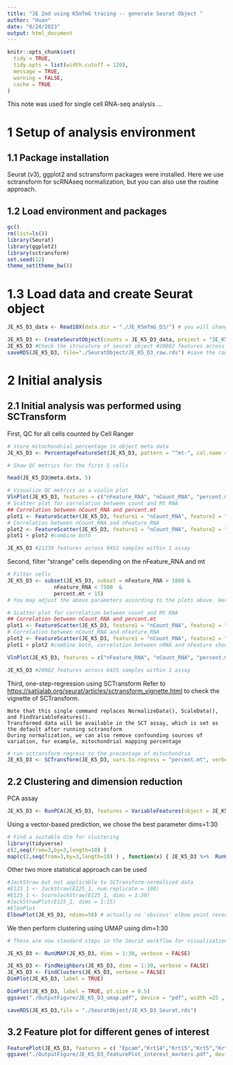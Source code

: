 ```yaml
---
title: "JE 2nd using K5mTmG tracing -- generate Seurat Object "
author: "Huan"
date: "8/24/2023"
output: html_document
---
```


```r
knitr::opts_chunk$set(
  tidy = TRUE,
  tidy.opts = list(width.cutoff = 120),
  message = TRUE,
  warning = FALSE,
  cache = TRUE
)
```

This note was used for single cell RNA-seq analysis ...

# 1 Setup of analysis environment

## 1.1 Package installation

Seurat (v3), ggplot2 and sctransform packages were installed. Here we use sctransform for scRNAseq normalization, but you can also use the routine approach.

## 1.2 Load environment and packages

```r
gc()
rm(list=ls())
library(Seurat)
library(ggplot2)
library(sctransform)
set.seed(12)
theme_set(theme_bw())

```

# 1.3 Load data and create Seurat object

```r
JE_K5_D3_data <- Read10X(data.dir = "./JE_K5mTmG_D3/") # you will change the prefix, ie., JE_K5_D3_ before data."JE_K5mTmG_D3" is the folder containing 10xOutput.


```

```r
JE_K5_D3 <- CreateSeuratObject(counts = JE_K5_D3_data, project = "JE_K5_D3", min.cells = 3, min.features = 200)
JE_K5_D3 #Check the strucuture of seurat object #20882 features across 10000 samples within 1 assay
saveRDS(JE_K5_D3, file="./SeuratObject/JE_K5_D3_raw.rds") #save the raw Seurat object with related prefix.
```


# 2 Initial analysis

## 2.1 Initial analysis was performed using SCTransform

First, QC for all cells counted by Cell Ranger

```r

# store mitochondrial percentage in object meta data
JE_K5_D3 <- PercentageFeatureSet(JE_K5_D3, pattern = "^mt-", col.name = "percent.mt") # If you are working with Human sample, change ^mt to ^MT.

# Show QC metrics for the first 5 cells

head(JE_K5_D3@meta.data, 5)

# Visualize QC metrics as a violin plot
VlnPlot(JE_K5_D3, features = c("nFeature_RNA", "nCount_RNA", "percent.mt"), ncol = 3)
# Scatter plot for correlation between count and Mt RNA
## Correlation between nCount_RNA and percent.mt
plot1 <- FeatureScatter(JE_K5_D3, feature1 = "nCount_RNA", feature2 = "percent.mt")
# Correlation between nCount_RNA and nFeature_RNA
plot2 <- FeatureScatter(JE_K5_D3, feature1 = "nCount_RNA", feature2 = "nFeature_RNA")
plot1 + plot2 #combine both

JE_K5_D3 #21330 features across 9453 samples within 1 assay 
```

Second, filter "strange" cells depending on the nFeature_RNA and mt

```r
# Filter cells
JE_K5_D3 <- subset(JE_K5_D3, subset = nFeature_RNA > 1000 & 
               nFeature_RNA < 7500  &
               percent.mt < 15)
# You may adjust the above parameters according to the plots above. Here we want to remove cells with nFeature_RNA>1000 and less than 7500, mt%<10

# Scatter plot for correlation between count and Mt RNA
## Correlation between nCount_RNA and percent.mt
plot1 <- FeatureScatter(JE_K5_D3, feature1 = "nCount_RNA", feature2 = "percent.mt")
# Correlation between nCount_RNA and nFeature_RNA
plot2 <- FeatureScatter(JE_K5_D3, feature1 = "nCount_RNA", feature2 = "nFeature_RNA")
plot1 + plot2 #combine both, correlation between nRNA and nFeature should be more than 0.9

VlnPlot(JE_K5_D3, features = c("nFeature_RNA", "nCount_RNA", "percent.mt"), ncol = 3)

JE_K5_D3 #20982 features across 6425 samples within 1 assay 
```

Third, one-step-regression using SCTransform Refer to <https://satijalab.org/seurat/articles/sctransform_vignette.html> to check the vignette of SCTransform.

    Note that this single command replaces NormalizeData(), ScaleData(), and FindVariableFeatures().
    Transformed data will be available in the SCT assay, which is set as the default after running sctransform
    During normalization, we can also remove confounding sources of variation, for example, mitochondrial mapping percentage

```r
# run sctransform regress to the precentage of mitochondria
JE_K5_D3 <- SCTransform(JE_K5_D3, vars.to.regress = "percent.mt", verbose = FALSE)
```

## 2.2 Clustering and dimension reduction

PCA assay

```r
JE_K5_D3 <- RunPCA(JE_K5_D3, features = VariableFeatures(object = JE_K5_D3))

```

Using a vector-based prediction, we chose the best parameter dims=1:30

```r
# Find a suitable dim for clustering
library(tidyverse)
c(2,seq(from=3,by=3,length=10) )
map(c(2,seq(from=3,by=3,length=10) ) , function(x) { JE_K5_D3 %>%  RunUMAP(n.neighbors = 50,n.epochs=105,dims = 1:x) %>% DimPlot()}) %>% cowplot::plot_grid(plotlist = .) # dims= 1:30 works best denpending on the "distance"

```

Other two more statistical approach can be used

```r
#JackStraw but not applicable to SCTransform-normalized data
#E125_1 <- JackStraw(E125_1, num.replicate = 100)
#E125_1 <- ScoreJackStraw(E125_1, dims = 1:30)
#JackStrawPlot(E125_1, dims = 1:15)
#ElboPlot
ElbowPlot(JE_K5_D3, ndims=50) # actually no 'obvious' elbow point revealed on the graph, so we go ahead with 1:30 dim
```

We then perform clustering using UMAP using dim=1:30

```r
# These are now standard steps in the Seurat workflow for visualization and clustering

JE_K5_D3 <- RunUMAP(JE_K5_D3, dims = 1:30, verbose = FALSE)

JE_K5_D3 <- FindNeighbors(JE_K5_D3, dims = 1:30, verbose = FALSE)
JE_K5_D3 <- FindClusters(JE_K5_D3, verbose = FALSE)
DimPlot(JE_K5_D3, label = TRUE)


```

```r
DimPlot(JE_K5_D3, label = TRUE, pt.size = 0.5)
ggsave("./OutputFigure/JE_K5_D3_umap.pdf", device = "pdf", width =25 , height =22, units = "cm")
```

```r
saveRDS(JE_K5_D3,file = "./SeuratObject/JE_K5_D3_Seurat.rds")
```


## 3.2 Feature plot for different genes of interest

```r
FeaturePlot(JE_K5_D3, features = c( "Epcam","Krt14","Krt15","Krt5","Krt17","GFP","tdTomato"), ncol=2, pt.size = 0.1)
ggsave("./OutputFigure/JE_K5_D3_featurePlot_interest_markers.pdf", device = "pdf", width = 20, height =30, units = "cm")
```


